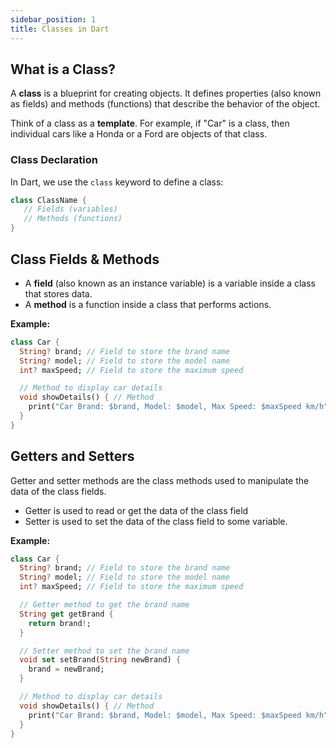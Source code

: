 ```yaml
---
sidebar_position: 1
title: Classes in Dart
---
```


## What is a Class?
A **class** is a blueprint for creating objects. It defines properties (also known as fields) and methods (functions) that describe the behavior of the object.

Think of a class as a **template**. For example, if "Car" is a class, then individual cars like a Honda or a Ford are objects of that class.

### Class Declaration
In Dart, we use the `class` keyword to define a class:

```dart
class ClassName {
   // Fields (variables)
   // Methods (functions)
}
```

## Class Fields & Methods
- A **field** (also known as an instance variable) is a variable inside a class that stores data.
- A **method** is a function inside a class that performs actions.

**Example:**
```dart
class Car {
  String? brand; // Field to store the brand name
  String? model; // Field to store the model name
  int? maxSpeed; // Field to store the maximum speed

  // Method to display car details
  void showDetails() { // Method
    print("Car Brand: $brand, Model: $model, Max Speed: $maxSpeed km/h");
  }
}
```

## Getters and Setters
Getter and setter methods are the class methods used to manipulate the data of the class fields.
- Getter is used to read or get the data of the class field
- Setter is used to set the data of the class field to some variable.

**Example:**
```dart
class Car {
  String? brand; // Field to store the brand name
  String? model; // Field to store the model name
  int? maxSpeed; // Field to store the maximum speed

  // Getter method to get the brand name
  String get getBrand {
    return brand!; 
  }

  // Setter method to set the brand name
  void set setBrand(String newBrand) {
    brand = newBrand;
  }

  // Method to display car details
  void showDetails() { // Method
    print("Car Brand: $brand, Model: $model, Max Speed: $maxSpeed km/h");
  }
}
```
